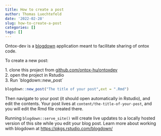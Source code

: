 ```yaml
---
title: How to create a post
author: Thomas Luechtefeld
date: '2022-02-28'
slug: how-to-create-a-post
categories: []
tags: []
---
```


Ontox-dev is a [blogdown](https://bookdown.org/yihui/blogdown/) application meant to facilitate sharing of ontox code.

To create a new post:

1\. clone this project from [github.com/ontox-hu/ontoxdev](https://github.com/ontox-hu/ontoxdev)\
2. open the project in Rstudio \
3. Run \`blogdown::new_post\`

```r
blogdown::new_post("The title of your post",ext = ".Rmd")
```

Then navigate to your post (it should open automatically in Rstudio), and edit the contents. Your post lives at `content/the-title-of-your-post`, and you will edit the Rmd file created there.

Running `blogdown::serve_site()` will create live updates to a locally hosted version of this site while you edit your blog post. Learn more about working with blogdown at <https://pkgs.rstudio.com/blogdown/>
